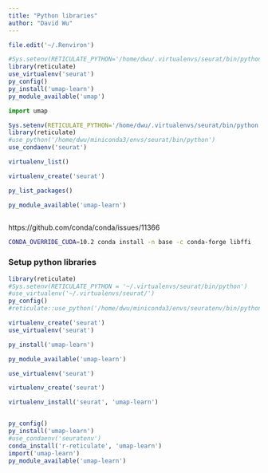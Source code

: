 ```yaml
---
title: "Python libraries"
author: "David Wu"
---
```


```r
file.edit('~/.Renviron')
```


```r
#Sys.setenv(RETICULATE_PYTHON='/home/dwu/.virtualenvs/seurat/bin/python')
library(reticulate)
use_virtualenv('seurat')
py_config()
py_install('umap-learn')
py_module_available('umap')
```
```python
import umap
```

```r
Sys.setenv(RETICULATE_PYTHON='/home/dwu/.virtualenvs/seurat/bin/python')
library(reticulate)
#use_python('/home/dwu/miniconda3/envs/seurat/bin/python')
use_condaenv('seurat')
```

```r
virtualenv_list()
```

```r
virtualenv_create('seurat')
```

```r
py_list_packages()
```
```r
py_module_available('umap-learn')
```


```r
```

https://github.com/conda/conda/issues/11366
```bash
CONDA_OVERRIDE_CUDA=10.2 conda install -n base -c conda-forge libffi
```

### Setup python libraries
```r
library(reticulate)
#Sys.setenv(RETICULATE_PYTHON = '~/.virtualenvs/seurat/bin/python')
#use_virtualenv('~/.virtualenvs/seurat/')
py_config()
#reticulate::use_python('/home/dwu/miniconda3/envs/seuratenv/bin/python')
```
```r
virtualenv_create('seurat')
use_virtualenv('seurat')
```

```r
py_install('umap-learn')
```

```r
py_module_available('umap-learn')
```

```r
use_virtualenv('seurat')
```


```r
virtualenv_create('seurat')
```

```r
virtualenv_install('seurat', 'umap-learn')
```

```r

```

```r
py_config()
py_install('umap-learn')
#use_condaenv('seuratenv')
conda_install('r-reticulate', 'umap-learn')
import('umap-learn')
py_module_available('umap-learn')
```

